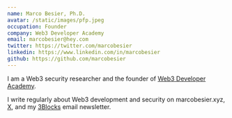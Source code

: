```yaml
---
name: Marco Besier, Ph.D.
avatar: /static/images/pfp.jpeg
occupation: Founder
company: Web3 Developer Academy
email: marcobesier@hey.com
twitter: https://twitter.com/marcobesier
linkedin: https://www.linkedin.com/in/marcobesier
github: https://github.com/marcobesier
---
```


I am a Web3 security researcher and the founder of [Web3 Developer Academy](https://membership.marcobesier.com/).

I write regularly about Web3 development and security on marcobesier.xyz, [X](https://twitter.com/marcobesier), and my [3Blocks](https://3blocks.xyz) email newsletter.
